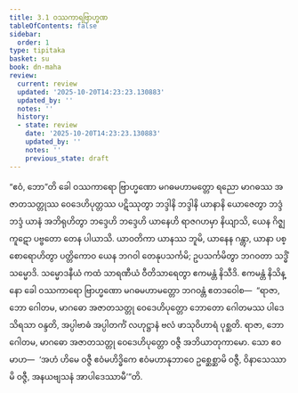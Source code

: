 ```yaml
---
title: 3.1 ဝဿကာရဗြာဟ္မဏ
tableOfContents: false
sidebar:
  order: 1
type: tipitaka
basket: su
book: dn-maha
review:
  current: review
  updated: '2025-10-20T14:23:23.130883'
  updated_by: ''
  notes: ''
  history:
  - state: review
    date: '2025-10-20T14:23:23.130883'
    updated_by: ''
    notes: ''
    previous_state: draft
---
```



<DynamicBreadcrumb />


<ReviewStatus review={frontmatter.review} showDetails={true} />

<HypothesisAnnotation frontmatter={frontmatter} />

<Division number="133" book="dn-maha" e="ch" v="7" p="61">

<Paragraph number="244" book="dn-maha">
“ဧဝံ, ဘော”တိ ခေါ ဝဿကာရော ဗြာဟ္မဏော မဂဓမဟာမတ္တော ရညော မာဂဓဿ အဇာတသတ္တုဿ ဝေဒေဟိပုတ္တဿ ပဋိဿုတွာ ဘဒ္ဒါနိ ဘဒ္ဒါနိ ယာနာနိ ယောဇေတွာ ဘဒ္ဒံ ဘဒ္ဒံ ယာနံ အဘိရုဟိတွာ ဘဒ္ဒေဟိ ဘဒ္ဒေဟိ ယာနေဟိ ရာဇဂဟမှာ နိယျာသိ, ယေန ဂိဇ္ဈကူဋော ပဗ္ဗတော တေန ပါယာသိ. ယာဝတိကာ ယာနဿ ဘူမိ, ယာနေန ဂန္တွာ, ယာနာ ပစ္စောရောဟိတွာ ပတ္တိကောဝ ယေန ဘဂဝါ တေနုပသင်္ကမိ; ဥပသင်္ကမိတွာ ဘဂဝတာ သဒ္ဓိံ သမ္မောဒိ. သမ္မောဒနီယံ ကထံ သာရဏီယံ ဝီတိသာရေတွာ ဧကမန္တံ နိသီဒိ. ဧကမန္တံ နိသိန္နော ခေါ ဝဿကာရော ဗြာဟ္မဏော မဂဓမဟာမတ္တော ဘဂဝန္တံ ဧတဒဝေါစ—  “ရာဇာ, ဘော ဂေါတမ, မာဂဓော အဇာတသတ္တု ဝေဒေဟိပုတ္တော ဘောတော ဂေါတမဿ ပါဒေ သိရသာ ဝန္ဒတိ, အပ္ပါဗာဓံ အပ္ပါတင်္ကံ လဟုဋ္ဌာနံ ဗလံ ဖာသုဝိဟာရံ ပုစ္ဆတိ. ရာဇာ, ဘော ဂေါတမ, မာဂဓော အဇာတသတ္တု ဝေဒေဟိပုတ္တော ဝဇ္ဇီ အဘိယာတုကာမော. သော ဧဝမာဟ—  ‘အဟံ ဟိမေ ဝဇ္ဇီ ဧဝံမဟိဒ္ဓိကေ ဧဝံမဟာနုဘာဝေ ဥစ္ဆေစ္ဆာမိ ဝဇ္ဇီ, ဝိနာသေဿာမိ ဝဇ္ဇီ, အနယဗျသနံ အာပါဒေဿာမီ’”တိ.
</Paragraph>
</Division>